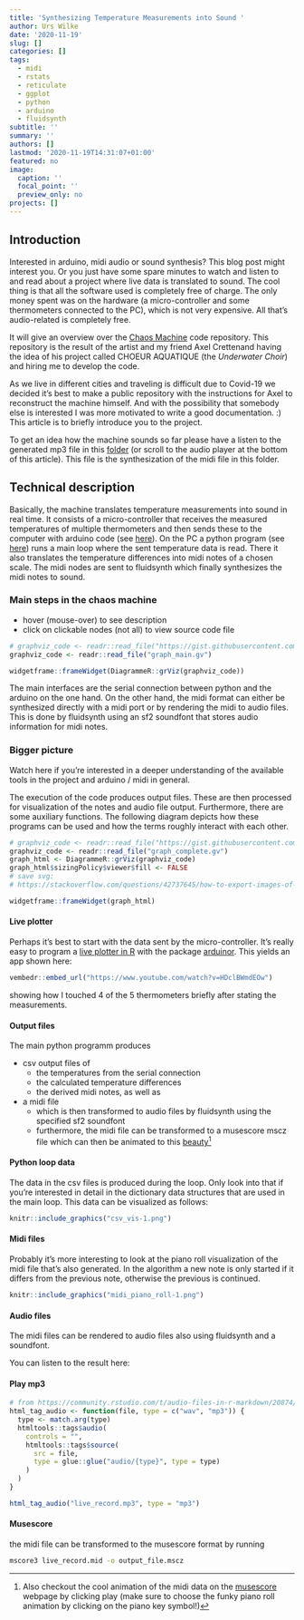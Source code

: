 ```yaml
---
title: 'Synthesizing Temperature Measurements into Sound '
author: Urs Wilke
date: '2020-11-19'
slug: []
categories: []
tags:
  - midi
  - rstats
  - reticulate
  - ggplot
  - python
  - arduino
  - fluidsynth
subtitle: ''
summary: ''
authors: []
lastmod: '2020-11-19T14:31:07+01:00'
featured: no
image:
  caption: ''
  focal_point: ''
  preview_only: no
projects: []
---
```


## Introduction 

Interested in arduino, midi audio or sound synthesis? This blog post
might interest you. Or you just have some spare minutes to watch and listen 
to and read about a project where live data is translated to sound. The cool thing is that
all the software used is completely free of charge. The only money spent was on 
the hardware (a micro-controller and some thermometers connected to the PC), which is not very expensive. All that's audio-related is completely free.


It will give an overview over the [Chaos
Machine](https://gitlab.com/urswilke/chaos_machine_code) code repository. This
repository is the result of the artist and my friend Axel Crettenand having the
idea of his project called CHOEUR AQUATIQUE (the *Underwater Choir*) and hiring
me to develop the code.
  
As we live in different cities and traveling is difficult due to Covid-19 we decided it's best to make a public repository with the instructions for Axel to reconstruct the machine himself. 
And with the possibility that somebody else is interested I was more motivated to write a good documentation. :) This article is to briefly introduce you to the project.

To get an idea how the machine sounds so far please have a listen to the generated mp3 file in this [folder](https://gitlab.com/urswilke/chaos_machine_code/-/tree/master/python/recorded_data) (or scroll to the audio player at the bottom of this article). This file is the synthesization of the midi file in this folder.


## Technical description

Basically, the machine translates temperature measurements into sound in real time. It consists of a micro-controller that receives the measured temperatures of multiple thermometers and then sends these to the computer with arduino code (see [here](https://gitlab.com/urswilke/chaos_machine_code/-/blob/master/arduino/send_temp/send_temp.ino)). On the PC a python program (see [here](https://gitlab.com/urswilke/chaos_machine_code/-/blob/master/python/temperatures_to_midi.ipynb)) runs a main loop where the sent temperature data is read. There it also translates the temperature differences into midi notes of a chosen scale. The midi nodes are sent to fluidsynth which finally synthesizes the midi notes to sound.  


### Main steps in the chaos machine

* hover (mouse-over) to see description
* click on clickable nodes (not all) to view source code file

```r
# graphviz_code <- readr::read_file("https://gist.githubusercontent.com/urswilke/d49ccbf043bf2452f5bb9197e014d196/raw/6e60ffd6db1f755c990ce914a1afd8763988b644/graph_main.gv")
graphviz_code <- readr::read_file("graph_main.gv")

widgetframe::frameWidget(DiagrammeR::grViz(graphviz_code))
```

The main interfaces are the serial connection between python and the arduino on the one hand. On the other hand, the midi format can either be synthesized directly with a midi port or by rendering the midi to audio files. This is done by fluidsynth using an sf2 soundfont that stores audio information for midi notes.

### Bigger picture

Watch here if you're interested in a deeper understanding of the available tools in the project and arduino / midi in general.

The execution of the code produces output files. These are then processed for visualization of the notes and audio file output. Furthermore, there are some auxiliary functions. The following diagram depicts how these programs can be used and how the terms roughly interact with each other.


```r
# graphviz_code <- readr::read_file("https://gist.githubusercontent.com/urswilke/9176fb739147c835f5d99aa01da7ee96/raw/f7fe3e9ba94dacdc74244f13dde61a8f96a8c90a/graph_complete.gv")
graphviz_code <- readr::read_file("graph_complete.gv")
graph_html <- DiagrammeR::grViz(graphviz_code)
graph_html$sizingPolicy$viewer$fill <- FALSE
# save svg:
# https://stackoverflow.com/questions/42737645/how-to-export-images-of-diagrammer-in-r

widgetframe::frameWidget(graph_html)
```


#### Live plotter

Perhaps it's best to start with the data sent by the micro-controller. It's really easy to program a [live plotter in R](https://gitlab.com/urswilke/chaos_machine_code/-/blob/master/R/live_plotter/live_plotter.R) with the package [arduinor](https://github.com/r-arduino/arduinor). This yields an app shown here:

```r
vembedr::embed_url("https://www.youtube.com/watch?v=HDclBWmdEOw")
```

showing how I touched 4 of the 5 thermometers briefly after stating the measurements.

#### Output files

The main python programm produces 

* csv output files of 
  * the temperatures from the serial connection
  * the calculated temperature differences
  * the derived midi notes, as well as 
* a midi file
  * which is then transformed to audio files by fluidsynth using the specified sf2 soundfont
  * furthermore, the midi file can be transformed to a musescore mscz file which can then be animated to this [beauty](https://www.youtube.com/watch?v=XNDlgnyYGto)^[Also checkout the cool animation of the midi data on the [musescore](https://musescore.com/user/36624930/scores/6458979) webpage by clicking play (make sure to choose the funky piano roll animation by clicking on the piano key symbol!)]

#### Python loop data

The data in the csv files is produced during the loop. Only look into that if you're interested in detail in the dictionary data structures that are used in the main loop. This data can be visualized as follows:

```r
knitr::include_graphics("csv_vis-1.png")
```


#### Midi files

Probably it's more interesting to look at the piano roll visualization of the 
midi file that's also generated. In the algorithm a new note is only started if it differs from the previous note, otherwise the previous is continued.


```r
knitr::include_graphics("midi_piano_roll-1.png")
```


#### Audio files

The midi files can be rendered to audio files also using fluidsynth and a soundfont. 

You can listen to the result here:


#### Play mp3


```r
# from https://community.rstudio.com/t/audio-files-in-r-markdown/20874/3
html_tag_audio <- function(file, type = c("wav", "mp3")) {
  type <- match.arg(type)
  htmltools::tags$audio(
    controls = "",
    htmltools::tags$source(
      src = file,
      type = glue::glue("audio/{type}", type = type)
    )
  )
}

html_tag_audio("live_record.mp3", type = "mp3")
```

#### Musescore

the midi file can be transformed to the musescore format by running

```bash
mscore3 live_record.mid -o output_file.mscz
```

